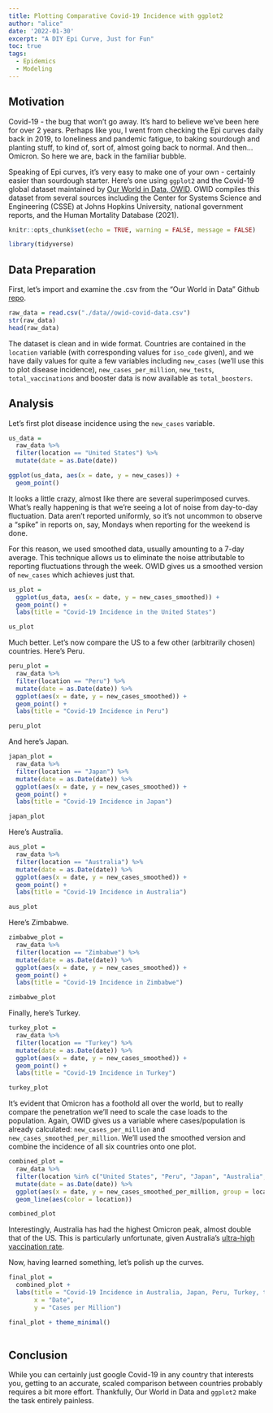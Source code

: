 ```yaml
---
title: Plotting Comparative Covid-19 Incidence with ggplot2
author: "alice"
date: '2022-01-30'
excerpt: "A DIY Epi Curve, Just for Fun"
toc: true
tags:
  - Epidemics
  - Modeling
--- 
```


## Motivation

Covid-19 - the bug that won't go away. It's hard to believe we've been here for over 2 years. Perhaps like you, I went from checking the Epi curves daily back in 2019, to loneliness and pandemic fatigue, to baking sourdough and planting stuff, to kind of, sort of, almost going back to normal. And then... Omicron. So here we are, back in the familiar bubble.

Speaking of Epi curves, it's very easy to make one of your own - certainly easier than sourdough starter. Here's one using `ggplot2` and the Covid-19 global dataset maintained by [Our World in Data, OWID](https://ourworldindata.org/coronavirus-source-data). OWID compiles this dataset from several sources including the Center for Systems Science and Engineering (CSSE) at Johns Hopkins University, national government reports, and the Human Mortality Database (2021). 

```r
knitr::opts_chunk$set(echo = TRUE, warning = FALSE, message = FALSE)

```

```r
library(tidyverse)

```

## Data Preparation

First, let's import and examine the .csv from the "Our World in Data" Github [repo](https://github.com/owid/covid-19-data/tree/master/public/data). 

```r
raw_data = read.csv("./data//owid-covid-data.csv")
str(raw_data)
head(raw_data)

```

The dataset is clean and in wide format. Countries are contained in the `location` variable (with corresponding values for `iso_code` given), and we have daily values for quite a few variables including `new_cases` (we'll use this to plot disease incidence), `new_cases_per_million`, `new_tests`, `total_vaccinations` and booster data is now available as `total_boosters`.

## Analysis

Let's first plot disease incidence using the `new_cases` variable.
```r
us_data = 
  raw_data %>% 
  filter(location == "United States") %>% 
  mutate(date = as.Date(date)) 

ggplot(us_data, aes(x = date, y = new_cases)) +
  geom_point()

```

It looks a little crazy, almost like there are several superimposed curves. What's really happening is that we're seeing a lot of noise from day-to-day fluctuation. Data aren't reported uniformly, so it's not uncommon to observe a "spike" in reports on, say, Mondays when reporting for the weekend is done. 

For this reason, we used smoothed data, usually amounting to a 7-day average. This technique allows us to eliminate the noise attributable to reporting fluctuations through the week. OWID gives us a smoothed version of `new_cases` which achieves just that. 

```r
us_plot = 
  ggplot(us_data, aes(x = date, y = new_cases_smoothed)) +
  geom_point() + 
  labs(title = "Covid-19 Incidence in the United States")

us_plot
```

Much better. Let's now compare the US to a few other (arbitrarily chosen) countries. Here's Peru. 

```r
peru_plot = 
  raw_data %>% 
  filter(location == "Peru") %>% 
  mutate(date = as.Date(date)) %>% 
  ggplot(aes(x = date, y = new_cases_smoothed)) +
  geom_point() + 
  labs(title = "Covid-19 Incidence in Peru")

peru_plot
```


And here's Japan. 

```r
japan_plot = 
  raw_data %>% 
  filter(location == "Japan") %>% 
  mutate(date = as.Date(date)) %>% 
  ggplot(aes(x = date, y = new_cases_smoothed)) +
  geom_point() + 
  labs(title = "Covid-19 Incidence in Japan")

japan_plot
```


Here's Australia. 

```r
aus_plot = 
  raw_data %>% 
  filter(location == "Australia") %>% 
  mutate(date = as.Date(date)) %>% 
  ggplot(aes(x = date, y = new_cases_smoothed)) +
  geom_point() + 
  labs(title = "Covid-19 Incidence in Australia")

aus_plot
```

Here's Zimbabwe. 

```r
zimbabwe_plot = 
  raw_data %>% 
  filter(location == "Zimbabwe") %>% 
  mutate(date = as.Date(date)) %>% 
  ggplot(aes(x = date, y = new_cases_smoothed)) +
  geom_point() + 
  labs(title = "Covid-19 Incidence in Zimbabwe")

zimbabwe_plot
```


Finally, here's Turkey. 

```r
turkey_plot = 
  raw_data %>% 
  filter(location == "Turkey") %>% 
  mutate(date = as.Date(date)) %>% 
  ggplot(aes(x = date, y = new_cases_smoothed)) +
  geom_point() + 
  labs(title = "Covid-19 Incidence in Turkey")

turkey_plot
```

It's evident that Omicron has a foothold all over the world, but to really compare the penetration we'll need to scale the case loads to the population. Again, OWID gives us a variable where cases/population is already calculated: `new_cases_per_million` and `new_cases_smoothed_per_million`. We'll used the smoothed version and combine the incidence of all six countries onto one plot. 

```r

combined_plot = 
  raw_data %>% 
  filter(location %in% c("United States", "Peru", "Japan", "Australia", "Zimbabwe", "Turkey")) %>% 
  mutate(date = as.Date(date)) %>% 
  ggplot(aes(x = date, y = new_cases_smoothed_per_million, group = location)) +
  geom_line(aes(color = location))

combined_plot
```

Interestingly, Australia has had the highest Omicron peak, almost double that of the US. This is particularly unfortunate, given Australia's [ultra-high vaccination rate](https://www.aljazeera.com/news/2022/1/10/australia-to-push-through-omicron-as-total-cases-hit-1-million). 

Now, having learned something, let's polish up the curves. 

```r
final_plot = 
  combined_plot +
  labs(title = "Covid-19 Incidence in Australia, Japan, Peru, Turkey, the United States, and Zimbabwe, Cases per Million, Smoothed 7-Day Average", 
       x = "Date", 
       y = "Cases per Million")

final_plot + theme_minimal()
  
```


## Conclusion

While you can certainly just google Covid-19 in any country that interests you, getting to an accurate, scaled comparison between countries probably requires a bit more effort. Thankfully, Our World in Data and `ggplot2` make the task entirely painless. 



